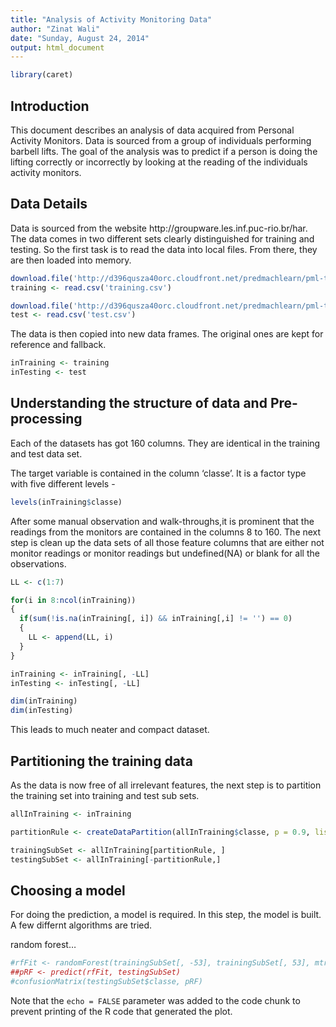 ```yaml
---
title: "Analysis of Activity Monitoring Data"
author: "Zinat Wali"
date: "Sunday, August 24, 2014"
output: html_document
---
```


```r
library(caret)
```

## Introduction

This document describes an analysis of data acquired from Personal Activity Monitors. Data is sourced from a group of individuals performing barbell lifts. The goal of the analysis was to predict if a person is doing the lifting correctly or incorrectly by looking at the reading of the individuals activity monitors.

## Data Details

Data is sourced from the website http://groupware.les.inf.puc-rio.br/har. The data comes in two different sets clearly distinguished for training and testing.  So the first task is to read the data into local files. From there, they are then loaded into memory.

```r
download.file('http://d396qusza40orc.cloudfront.net/predmachlearn/pml-training.csv', destfile='training.csv')
training <- read.csv('training.csv')

download.file('http://d396qusza40orc.cloudfront.net/predmachlearn/pml-testing.csv', destfile='test.csv')
test <- read.csv('test.csv')
```

The data is then copied into new data frames. The original ones are kept for reference and fallback.

```r
inTraining <- training
inTesting <- test
```


## Understanding the structure of data and Pre-processing

Each of the datasets has got 160 columns. They are identical in the training and test data set. 

The target variable is contained in the column 'classe'. It is a factor type with five different levels -

```r
levels(inTraining$classe)
```


After some manual observation and walk-throughs,it is prominent that the readings from the monitors are contained in the columns 8 to 160. The next step is clean up the data sets of all those feature columns that are either not monitor readings or monitor readings but undefined(NA) or blank for all the observations.

```r
LL <- c(1:7)

for(i in 8:ncol(inTraining))
{
  if(sum(!is.na(inTraining[, i]) && inTraining[,i] != '') == 0)
  {
    LL <- append(LL, i)
  }
}

inTraining <- inTraining[, -LL]
inTesting <- inTesting[, -LL]

dim(inTraining)
dim(inTesting)

```

This leads to much neater and compact dataset.

## Partitioning the training data

As the data is now free of all irrelevant features, the next step is to partition the training set into training and test sub sets.


```r

allInTraining <- inTraining

partitionRule <- createDataPartition(allInTraining$classe, p = 0.9, list=FALSE)

trainingSubSet <- allInTraining[partitionRule, ]
testingSubSet <- allInTraining[-partitionRule,]


```


## Choosing a model

For doing the prediction, a model is required. In this step, the model is built. A few differnt algorithms are tried. 

random forest...

```r
#rfFit <- randomForest(trainingSubSet[, -53], trainingSubSet[, 53], mtry=4)
##pRF <- predict(rfFit, testingSubSet)
#confusionMatrix(testingSubSet$classe, pRF)
```

Note that the `echo = FALSE` parameter was added to the code chunk to prevent printing of the R code that generated the plot.
